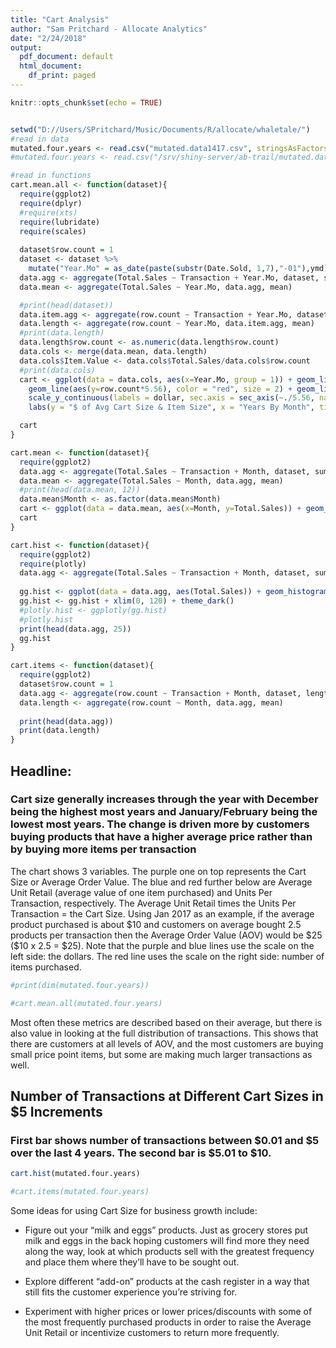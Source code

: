 ```yaml
---
title: "Cart Analysis"
author: "Sam Pritchard - Allocate Analytics"
date: "2/24/2018"
output:
  pdf_document: default
  html_document:
    df_print: paged
---
```


```r
knitr::opts_chunk$set(echo = TRUE)


setwd("D://Users/SPritchard/Music/Documents/R/allocate/whaletale/")
#read in data
mutated.four.years <- read.csv("mutated.data1417.csv", stringsAsFactors = FALSE)
#mutated.four.years <- read.csv("/srv/shiny-server/ab-trail/mutated.data1417.csv", stringsAsFactors = FALSE)

#read in functions
cart.mean.all <- function(dataset){
  require(ggplot2)
  require(dplyr)
  #require(xts)
  require(lubridate)
  require(scales)
  
  dataset$row.count = 1
  dataset <- dataset %>%
    mutate("Year.Mo" = as_date(paste(substr(Date.Sold, 1,7),"-01"),ymd))
  data.agg <- aggregate(Total.Sales ~ Transaction + Year.Mo, dataset, sum)
  data.mean <- aggregate(Total.Sales ~ Year.Mo, data.agg, mean)

  #print(head(dataset))
  data.item.agg <- aggregate(row.count ~ Transaction + Year.Mo, dataset, length)
  data.length <- aggregate(row.count ~ Year.Mo, data.item.agg, mean)
  #print(data.length)
  data.length$row.count <- as.numeric(data.length$row.count)
  data.cols <- merge(data.mean, data.length)
  data.cols$Item.Value <- data.cols$Total.Sales/data.cols$row.count
  #print(data.cols)
  cart <- ggplot(data = data.cols, aes(x=Year.Mo, group = 1)) + geom_line(aes(y=Total.Sales), color = "purple", size = 2) + 
    geom_line(aes(y=row.count*5.56), color = "red", size = 2) + geom_line(aes(y=Item.Value), color = "blue", size = 2) + 
    scale_y_continuous(labels = dollar, sec.axis = sec_axis(~./5.56, name = "Number of Items Purchased"), limits = c(0, NA)) +
    labs(y = "$ of Avg Cart Size & Item Size", x = "Years By Month", title= "4 Years of Cart Sizes & Components")

  cart
}

cart.mean <- function(dataset){
  require(ggplot2)
  data.agg <- aggregate(Total.Sales ~ Transaction + Month, dataset, sum)
  data.mean <- aggregate(Total.Sales ~ Month, data.agg, mean)
  #print(head(data.mean, 12))
  data.mean$Month <- as.factor(data.mean$Month)
  cart <- ggplot(data = data.mean, aes(x=Month, y=Total.Sales)) + geom_line()
  cart
}

cart.hist <- function(dataset){
  require(ggplot2)
  require(plotly)
  data.agg <- aggregate(Total.Sales ~ Transaction + Month, dataset, sum)
  
  gg.hist <- ggplot(data = data.agg, aes(Total.Sales)) + geom_histogram(binwidth = 5, color = "grey", fill = "blue")
  gg.hist <- gg.hist + xlim(0, 120) + theme_dark()
  #plotly.hist <- ggplotly(gg.hist)
  #plotly.hist
  print(head(data.agg, 25))
  gg.hist
}

cart.items <- function(dataset){
  require(ggplot2)
  dataset$row.count = 1
  data.agg <- aggregate(row.count ~ Transaction + Month, dataset, length)
  data.length <- aggregate(row.count ~ Month, data.agg, mean)
  
  print(head(data.agg))
  print(data.length)
}

```

## Headline:
### Cart size generally increases through the year with December being the highest most years and January/February being the lowest most years.  The change is driven more by customers buying products that have a higher average price rather than by buying more items per transaction

The chart shows 3 variables.  The purple one on top represents the Cart Size or Average Order Value.  The blue and red further below are Average Unit Retail (average value of one item purchased) and Units Per Transaction, respectively.  The Average Unit Retail times the Units Per Transaction = the Cart Size.  Using Jan 2017 as an example, if the average product purchased is about $10 and customers on average bought 2.5 products per transaction then the Average Order Value (AOV) would be $25 ($10 x 2.5 = $25).  Note that the purple and blue lines use the scale on the left side: the dollars.  The red line uses the scale on the right side: number of items purchased.

```r
#print(dim(mutated.four.years))

#cart.mean.all(mutated.four.years)
```


Most often these metrics are described based on their average, but there is also value in looking at the full distribution of transactions.  This shows that there are customers at all levels of AOV, and the most customers are buying small price point items, but some are making much larger transactions as well.

## Number of Transactions at Different Cart Sizes in $5 Increments

### First bar shows number of transactions between $0.01 and $5 over the last 4 years.  The second bar is $5.01 to $10.

```r

cart.hist(mutated.four.years)
```


```r

#cart.items(mutated.four.years)
```

Some ideas for using Cart Size for business growth include:

- Figure out your "milk and eggs" products.  Just as grocery stores put milk and eggs in the back hoping customers will find more they need along the way, look at which products sell with the greatest frequency and place them where they'll have to be sought out.

- Explore different "add-on" products at the cash register in a way that still fits the customer experience you're striving for.

- Experiment with higher prices or lower prices/discounts with some of the most frequently purchased products in order to raise the Average Unit Retail or incentivize customers to return more frequently.
